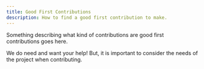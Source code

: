 ```yaml
---
title: Good First Contributions
description: How to find a good first contribution to make.
---
```

Something describing what kind of contributions are good first contributions goes here.

We do need and want your help! But, it is important to consider the needs of the project when contributing.